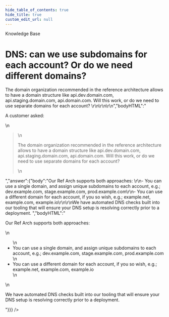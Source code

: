 ```yaml
---
hide_table_of_contents: true
hide_title: true
custom_edit_url: null
---
```



<CenterLayout>
<span className="searchCategory">Knowledge Base</span>
<h1>DNS: can we use subdomains for each account? Or do we need different domains?</h1>
<GitHub discussion={{"id":"D_kwDOF8slf84AOB2C","number":61,"author":{"login":"zackproser"},"title":"DNS: can we use subdomains for each account? Or do we need different domains?","body":"A customer asked: \r\n> The domain organization recommended in the reference architecture allows to have a domain structure like api.dev.domain.com, api.staging.domain.com, api.domain.com. Will this work, or do we need to use separate domains for each account? \r\n\r\n\r\n","bodyHTML":"<p dir=\"auto\">A customer asked:</p>\n<blockquote>\n<p dir=\"auto\">The domain organization recommended in the reference architecture allows to have a domain structure like api.dev.domain.com, api.staging.domain.com, api.domain.com. Will this work, or do we need to use separate domains for each account?</p>\n</blockquote>","answer":{"body":"Our Ref Arch supports both approaches: \r\n- You can use a single domain, and assign unique subdomains to each account, e.g.; dev.example.com, stage.example.com, prod.example.com\r\n- You can use a different domain for each account, if you so wish, e.g.; example.net, example.com, example.io\r\n\r\nWe have automated DNS checks built into our tooling that will ensure your DNS setup is resolving correctly prior to a deployment. ","bodyHTML":"<p dir=\"auto\">Our Ref Arch supports both approaches:</p>\n<ul dir=\"auto\">\n<li>You can use a single domain, and assign unique subdomains to each account, e.g.; dev.example.com, stage.example.com, prod.example.com</li>\n<li>You can use a different domain for each account, if you so wish, e.g.; example.net, example.com, example.io</li>\n</ul>\n<p dir=\"auto\">We have automated DNS checks built into our tooling that will ensure your DNS setup is resolving correctly prior to a deployment.</p>"}}} />

</CenterLayout>
  

<!-- ##DOCS-SOURCER-START
{
  "sourcePlugin": "github-discussions",
  "hash": "efb1642c62782cc7bd9421a0fd3ff4fd"
}
##DOCS-SOURCER-END -->
